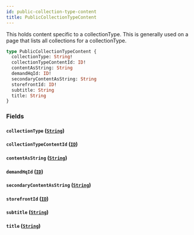 ```yaml
---
id: public-collection-type-content
title: PublicCollectionTypeContent
---
```



This holds content specific to a collectionType. This is generally used on a
page that lists all collections for a collectionType.


```graphql
type PublicCollectionTypeContent {
  collectionType: String!
  collectionTypeContentId: ID!
  contentAsString: String
  demandHqId: ID!
  secondaryContentAsString: String
  storefrontId: ID!
  subtitle: String
  title: String
}
```


### Fields

#### `collectionType` ([`String`](/developers/demandhq-apis/storefront-api/graphql/reference/scalars/string))




#### `collectionTypeContentId` ([`ID`](/developers/demandhq-apis/storefront-api/graphql/reference/scalars/id))




#### `contentAsString` ([`String`](/developers/demandhq-apis/storefront-api/graphql/reference/scalars/string))




#### `demandHqId` ([`ID`](/developers/demandhq-apis/storefront-api/graphql/reference/scalars/id))




#### `secondaryContentAsString` ([`String`](/developers/demandhq-apis/storefront-api/graphql/reference/scalars/string))




#### `storefrontId` ([`ID`](/developers/demandhq-apis/storefront-api/graphql/reference/scalars/id))




#### `subtitle` ([`String`](/developers/demandhq-apis/storefront-api/graphql/reference/scalars/string))




#### `title` ([`String`](/developers/demandhq-apis/storefront-api/graphql/reference/scalars/string))






